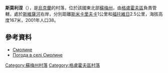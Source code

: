 {{coord|51|52|15|N|34|9|1|E|scale:100000_region:UA|display=title}}

'''斯莫利涅'''（{{lang-uk|Смолине}}），是[[烏克蘭|烏克蘭]]的村落，位於該國東北部[[蘇梅州|蘇梅州]]，由[[格盧霍夫區|格盧霍夫區]]負責管轄，處於[[斯維薩河|斯維薩河]]右岸，分別距離[[斯米卡里夫卡|斯米卡里夫卡]]1公里和[[福托維日|福托維日]]2.5公里，海拔高度167米，2001年人口38。

==參考資料==
*[http://w1.c1.rada.gov.ua/pls/z7502/A005?rdat1=02.02.2010&rf7571=28930 Смолине]{{dead link|date=2018年3月 |bot=InternetArchiveBot |fix-attempted=yes }}
* [http://weather.in.ua/ua/symskaja/24249 Погода в селі Смолине] {{Wayback|url=http://weather.in.ua/ua/symskaja/24249 |date=20111219211245 }}

{{DEFAULTSORT:Смолине}}

[[Category:蘇梅州村落|Category:蘇梅州村落]]
[[Category:格盧霍夫區村落|Category:格盧霍夫區村落]]


{{Sumy-geo-stub}}
